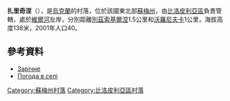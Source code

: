 {{coord|51|5|17|N|34|19|22|E|scale:100000_region:UA|display=title}}

'''扎里奇涅'''（{{lang-uk|Зарічне}}），是[[烏克蘭|烏克蘭]]的村落，位於該國東北部[[蘇梅州|蘇梅州]]，由[[比洛皮利亞區|比洛皮利亞區]]負責管轄，處於[[維爾河|維爾河]]左岸，分別距離[[別茲索基爾涅|別茲索基爾涅]]1.5公里和[[沃羅尼夫卡_(比洛皮利亞區)|沃羅尼夫卡]]1公里，海拔高度138米，2001年人口40。

==參考資料==
*[http://w1.c1.rada.gov.ua/pls/z7502/A005?rdat1=02.02.2010&rf7571=28618 Зарічне]{{dead link|date=2018年3月 |bot=InternetArchiveBot |fix-attempted=yes }}
*[http://weather.in.ua/ua/symskaja/8548 Погода в селі ] {{Wayback|url=http://weather.in.ua/ua/symskaja/8548 |date=20111219225020 }}

{{DEFAULTSORT:Зарічне}}

[[Category:蘇梅州村落|Category:蘇梅州村落]]
[[Category:比洛皮利亞區村落|Category:比洛皮利亞區村落]]


{{Sumy-geo-stub}}